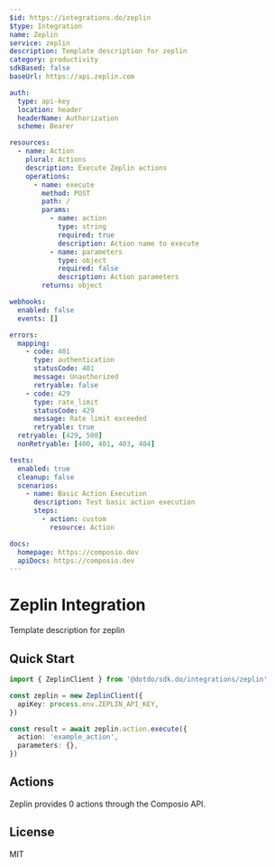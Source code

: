 ```yaml
---
$id: https://integrations.do/zeplin
$type: Integration
name: Zeplin
service: zeplin
description: Template description for zeplin
category: productivity
sdkBased: false
baseUrl: https://api.zeplin.com

auth:
  type: api-key
  location: header
  headerName: Authorization
  scheme: Bearer

resources:
  - name: Action
    plural: Actions
    description: Execute Zeplin actions
    operations:
      - name: execute
        method: POST
        path: /
        params:
          - name: action
            type: string
            required: true
            description: Action name to execute
          - name: parameters
            type: object
            required: false
            description: Action parameters
        returns: object

webhooks:
  enabled: false
  events: []

errors:
  mapping:
    - code: 401
      type: authentication
      statusCode: 401
      message: Unauthorized
      retryable: false
    - code: 429
      type: rate_limit
      statusCode: 429
      message: Rate limit exceeded
      retryable: true
  retryable: [429, 500]
  nonRetryable: [400, 401, 403, 404]

tests:
  enabled: true
  cleanup: false
  scenarios:
    - name: Basic Action Execution
      description: Test basic action execution
      steps:
        - action: custom
          resource: Action

docs:
  homepage: https://composio.dev
  apiDocs: https://composio.dev
---
```


# Zeplin Integration

Template description for zeplin

## Quick Start

```typescript
import { ZeplinClient } from '@dotdo/sdk.do/integrations/zeplin'

const zeplin = new ZeplinClient({
  apiKey: process.env.ZEPLIN_API_KEY,
})

const result = await zeplin.action.execute({
  action: 'example_action',
  parameters: {},
})
```

## Actions

Zeplin provides 0 actions through the Composio API.

## License

MIT
